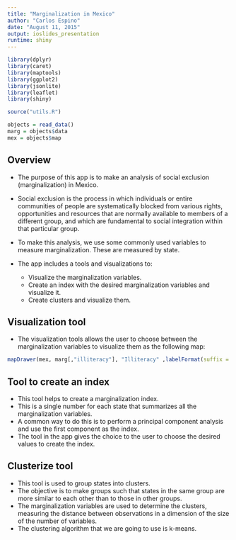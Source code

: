 ```yaml
---
title: "Marginalization in Mexico"
author: "Carlos Espino"
date: "August 11, 2015"
output: ioslides_presentation
runtime: shiny
---
```


```r
library(dplyr)
library(caret)
library(maptools)
library(ggplot2)
library(jsonlite)
library(leaflet)
library(shiny)

source("utils.R")

objects = read_data()
marg = objects$data
mex = objects$map

```

## Overview

* The purpose of this app is to make an analysis of social exclusion (marginalization) in Mexico. 
* Social exclusion is the process in which individuals or entire communities of people are systematically blocked from various rights, opportunities and resources that are normally available to members of a different group, and which are fundamental to social integration within that particular group.


* To make this analysis, we use some commonly used variables to measure marginalization. These are measured by state.
* The app includes a tools and visualizations to:
  + Visualize the marginalization variables.
  + Create an index with the desired marginalization variables and visualize it.
  + Create clusters and visualize them.

## Visualization tool

* The visualization tools allows the user to choose between the marginalization variables to visualize them as the following map:

```r
mapDrawer(mex, marg[,"illiteracy"], "Illiteracy" ,labelFormat(suffix = "%")) 

```



## Tool to create an index

* This tool helps to create a marginalization index. 
* This is a single number for each state that summarizes all the marginalization variables.
* A common way to do this is to perform a principal component analysis and use the first component as the index.
* The tool in the app gives the choice to the user to choose the desired values to create the index.


## Clusterize tool
* This tool is used to group states into clusters. 
* The objective is to make groups such that states in the same group are more similar to each other than to those in other groups.
* The marginalization variables are used to determine the clusters, measuring the distance between observations in a dimension of the size of the number of variables.
* The clustering algorithm that we are going to use is k-means.


